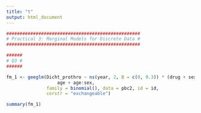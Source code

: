 ```yaml
---
title: "t"
output: html_document
---
```


```r
##################################################
# Practical 3: Marginal Models for Discrete Data #
##################################################

######
# Q3 #
######

fm_1 <- geeglm(Dicht_prothro ~ ns(year, 2, B = c(0, 9.3)) * (drug + sex) + 
                   age + age:sex, 
               family = binomial(), data = pbc2, id = id, 
               corstr = "exchangeable")

summary(fm_1)
```

